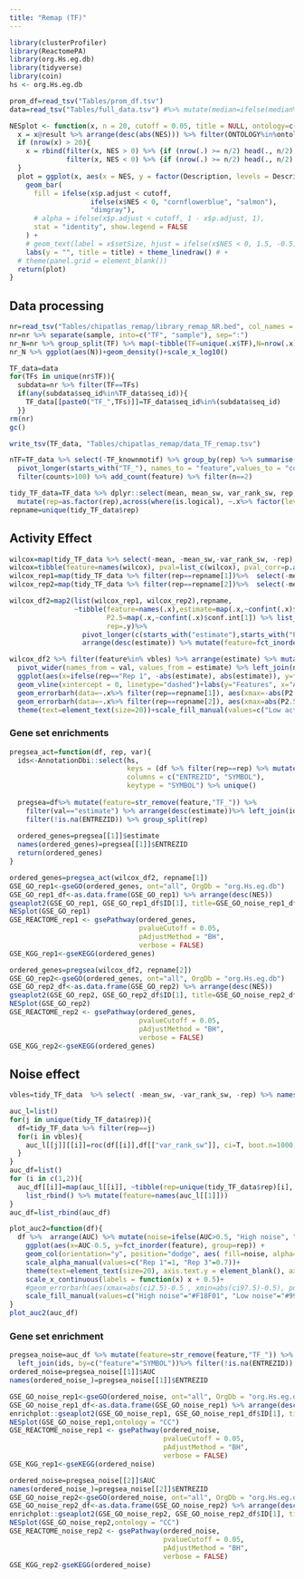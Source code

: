 ```yaml
---
title: "Remap (TF)"
---
```


```r
library(clusterProfiler)
library(ReactomePA)
library(org.Hs.eg.db)
library(tidyverse)
library(coin)
hs <- org.Hs.eg.db

prom_df=read_tsv("Tables/prom_df.tsv")
data=read_tsv("Tables/full_data.tsv") #%>% mutate(median=ifelse(median%in%c(5,6), "5+6", median))
```

```r
NESplot <- function(x, n = 20, cutoff = 0.05, title = NULL, ontology=c("CC","MF","BP")) {
  x = x@result %>% arrange(desc(abs(NES))) %>% filter(ONTOLOGY%in%ontology)
  if (nrow(x) > 20){
    x = rbind(filter(x, NES > 0) %>% {if (nrow(.) >= n/2) head(., n/2) else .},
              filter(x, NES < 0) %>% {if (nrow(.) >= n/2) head(., n/2) else .})
  }
  plot = ggplot(x, aes(x = NES, y = factor(Description, levels = Description[order(NES)]))) +
    geom_bar(
      fill = ifelse(x$p.adjust < cutoff,
                    ifelse(x$NES < 0, "cornflowerblue", "salmon"),
                    "dimgray"),
      # alpha = ifelse(x$p.adjust < cutoff, 1 - x$p.adjust, 1),
      stat = "identity", show.legend = FALSE
    ) +
    # geom_text(label = x$setSize, hjust = ifelse(x$NES < 0, 1.5, -0.5), size = 3) +
    labs(y = "", title = title) + theme_linedraw() # +
  # theme(panel.grid = element_blank())
  return(plot)
}
```

## Data processing

```r
nr=read_tsv("Tables/chipatlas_remap/library_remap_NR.bed", col_names = c("seqnames", "start", "end", "seq_id", "score", "strand", "seqnames_peak", "start_peak",  "end_peak", "sample", "N_tissue", "strand_peak", "thickstart_peak", "thickend_peak", "rgb"))
nr=nr %>% separate(sample, into=c("TF", "sample"), sep=":")
nr_N=nr %>% group_split(TF) %>% map(~tibble(TF=unique(.x$TF),N=nrow(.x))) %>% list_rbind()
nr_N %>% ggplot(aes(N))+geom_density()+scale_x_log10()
```

```r
TF_data=data
for(TFs in unique(nr$TF)){
  subdata=nr %>% filter(TF==TFs)
  if(any(subdata$seq_id%in%TF_data$seq_id)){
    TF_data[[paste0("TF_",TFs)]]=TF_data$seq_id%in%(subdata$seq_id)
  }}
rm(nr)
gc()

write_tsv(TF_data, "Tables/chipatlas_remap/data_TF_remap.tsv")
```

```r
nTF=TF_data %>% select(-TF_knownmotif) %>% group_by(rep) %>% summarise(across(starts_with("TF_"),sum))%>% 
  pivot_longer(starts_with("TF_"), names_to = "feature",values_to = "counts") %>% 
  filter(counts>100) %>% add_count(feature) %>% filter(n==2)

tidy_TF_data=TF_data %>% dplyr::select(mean, mean_sw, var_rank_sw, rep, any_of(unique(nTF$feature))) %>% 
  mutate(rep=as.factor(rep),across(where(is.logical), ~.x%>% factor(level=c("TRUE","FALSE"))))
repname=unique(tidy_TF_data$rep)

```

## Activity Effect

```r
wilcox=map(tidy_TF_data %>% select(-mean, -mean_sw,-var_rank_sw, -rep), ~coin::wilcox_test(formula=mean~.x|rep, data=tidy_TF_data) %>% pvalue())
wilcox=tibble(feature=names(wilcox), pval=list_c(wilcox), pval_corr=p.adjust(pval, "BH", length(wilcox)))
wilcox_rep1=map(tidy_TF_data %>% filter(rep==repname[1])%>%  select(-mean, -mean_sw,-var_rank_sw, -rep), ~coin::wilcox_test(formula=mean~.x, data=tidy_TF_data%>% filter(rep==repname[1]), conf.int=T))
wilcox_rep2=map(tidy_TF_data %>% filter(rep==repname[2])%>%  select(-mean, -mean_sw,-var_rank_sw, -rep), ~coin::wilcox_test(formula=mean~.x, data=tidy_TF_data%>% filter(rep==repname[2]), conf.int=T))

wilcox_df2=map2(list(wilcox_rep1, wilcox_rep2),repname,
                ~tibble(feature=names(.x),estimate=map(.x,~confint(.x)$estimate) %>% list_c(), 
                        P2.5=map(.x,~confint(.x)$conf.int[1]) %>% list_c(),P97.5=map(.x,~confint(.x)$conf.int[2]) %>% list_c() ,
                        rep=.y)%>% 
                  pivot_longer(c(starts_with("estimate"),starts_with("P2.5"), starts_with("P97.5")),names_to = "val", values_to="estimate") %>% 
                  arrange(desc(estimate)) %>% mutate(feature=fct_inorder(feature))) %>% list_rbind() %>% left_join(wilcox)

wilcox_df2 %>% filter(feature%in% vbles) %>% arrange(estimate) %>% mutate(act=ifelse(sign(estimate)==1,"High activity", "Low activity")) %>% 
  pivot_wider(names_from = val, values_from = estimate) %>% left_join(nTF) %>% filter(pval_corr<0.05, sign(P97.5)==sign(P2.5)) %>%  add_count(feature) %>% filter(nn==2) %>% 
  ggplot(aes(x=ifelse(rep=="Rep 1", -abs(estimate), abs(estimate)), y=fct_inorder(feature)))+geom_col(orientation="y", position="identity", aes( fill=act), alpha=0.8)+
  geom_vline(xintercept = 0, linetype="dashed")+labs(y="Features", x="Activity effect", fill="Effect")+xlim(c(-max(abs(wilcox_df2$estimate)),max(abs(wilcox_df2$estimate))))+
  geom_errorbarh(data=~.x%>% filter(rep==repname[1]), aes(xmax=-abs(P2.5) , xmin=-abs(P97.5)), height=0.01, col="#777777",  linewidth=1.5)+
  geom_errorbarh(data=~.x%>% filter(rep==repname[2]), aes(xmax=abs(P2.5) , xmin=abs(P97.5)), height=0.01, col="#777777", linewidth=1.5)+
  theme(text=element_text(size=20))+scale_fill_manual(values=c("Low activity"="#14AFB2", "High activity"="#E0777D"))

```

### Gene set enrichments

```r
pregsea_act=function(df, rep, var){
  ids<-AnnotationDbi::select(hs, 
                             keys = (df %>% filter(rep==rep) %>% mutate(feature=str_remove(feature,"TF_")))$feature,
                             columns = c("ENTREZID", "SYMBOL"),
                             keytype = "SYMBOL") %>% unique()
  
  pregsea=df%>% mutate(feature=str_remove(feature,"TF_")) %>% 
    filter(val=="estimate") %>% arrange(desc(estimate))%>% left_join(ids, by=c("feature"="SYMBOL"))%>% 
    filter(!is.na(ENTREZID)) %>% group_split(rep)
  
  ordered_genes=pregsea[[1]]$estimate
  names(ordered_genes)=pregsea[[1]]$ENTREZID
  return(ordered_genes)
}
```

```r
ordered_genes=pregsea_act(wilcox_df2, repname[1])
GSE_GO_rep1<-gseGO(ordered_genes, ont="all", OrgDb = "org.Hs.eg.db")
GSE_GO_rep1_df<-as.data.frame(GSE_GO_rep1) %>% arrange(desc(NES))
gseaplot2(GSE_GO_rep1, GSE_GO_rep1_df$ID[1], title=GSE_GO_noise_rep1_df$Description[1])
NESplot(GSE_GO_rep1)
GSE_REACTOME_rep1 <- gsePathway(ordered_genes, 
                                pvalueCutoff = 0.05,
                                pAdjustMethod = "BH", 
                                verbose = FALSE)
GSE_KGG_rep1<-gseKEGG(ordered_genes)
```

```r
ordered_genes=pregsea(wilcox_df2, repname[2])
GSE_GO_rep2<-gseGO(ordered_genes, ont="all", OrgDb = "org.Hs.eg.db")
GSE_GO_rep2_df<-as.data.frame(GSE_GO_rep2) %>% arrange(desc(NES))
gseaplot2(GSE_GO_rep2, GSE_GO_rep2_df$ID[1], title=GSE_GO_noise_rep2_df$Description[1])
NESplot(GSE_GO_rep2)
GSE_REACTOME_rep2 <- gsePathway(ordered_genes, 
                                pvalueCutoff = 0.05,
                                pAdjustMethod = "BH", 
                                verbose = FALSE)
GSE_KGG_rep2<-gseKEGG(ordered_genes)
```

## Noise effect

```r
vbles=tidy_TF_data  %>% select( -mean_sw, -var_rank_sw, -rep) %>% names()

auc_l=list()
for(j in unique(tidy_TF_data$rep)){
  df=tidy_TF_data %>% filter(rep==j)
  for(i in vbles){
    auc_l[[j]][[i]]=roc(df[[i]],df[["var_rank_sw"]], ci=T, boot.n=1000, direction=">")
  }
}
auc_df=list()
for (i in c(1,2)){
  auc_df[[i]]=map(auc_l[[i]], ~tibble(rep=unique(tidy_TF_data$rep)[i], ci2.5=(.x$ci %>% as.numeric)[1], ci97.5=(.x$ci %>% as.numeric)[3], AUC=(.x$ci %>% as.numeric)[2])) %>% 
    list_rbind() %>% mutate(feature=names(auc_l[[1]]))
}
auc_df=list_rbind(auc_df)

plot_auc2=function(df){
  df %>%  arrange(AUC) %>% mutate(noise=ifelse(AUC>0.5, "High noise", "Low noise")) %>% filter((ci2.5>0.5&ci97.5>0.5)|(ci2.5<0.5&ci97.5<0.5)) %>% add_count(feature) %>% filter(n==2) %>% 
    ggplot(aes(x=AUC-0.5, y=fct_inorder(feature), group=rep)) +
    geom_col(orientation="y", position="dodge", aes( fill=noise, alpha=rep))+
    scale_alpha_manual(values=c("Rep 1"=1, "Rep 3"=0.7))+
    theme(text=element_text(size=20), axis.text.y = element_blank(), axis.ticks.y = element_blank(), panel.grid = element_blank())+labs(fill="Effect", x="AUC (Noise effect)", y="Features", alpha="")+
    scale_x_continuous(labels = function(x) x + 0.5)+
    #geom_errorbarh(aes(xmax=abs(ci2.5)-0.5 , xmin=abs(ci97.5)-0.5), position=position_dodge(1), height=0.05, col="#777777",  linewidth=0.5)+
    scale_fill_manual(values=c("High noise"="#F18F01", "Low noise"="#99C24D"))
}
plot_auc2(auc_df)
```

### Gene set enrichment

```r
pregsea_noise=auc_df %>% mutate(feature=str_remove(feature,"TF_")) %>% arrange(desc(AUC))%>% 
  left_join(ids, by=c("feature"="SYMBOL"))%>% filter(!is.na(ENTREZID)) %>% group_split(rep)
ordered_noise=pregsea_noise[[1]]$AUC
names(ordered_noise_)=pregsea_noise[[1]]$ENTREZID

```

```r
GSE_GO_noise_rep1<-gseGO(ordered_noise, ont="all", OrgDb = "org.Hs.eg.db")
GSE_GO_noise_rep1_df<-as.data.frame(GSE_GO_noise_rep1) %>% arrange(desc(NES))
enrichplot::gseaplot2(GSE_GO_noise_rep1, GSE_GO_noise_rep1_df$ID[1], title=GSE_GO_noise_rep1_df$Description[1])
NESplot(GSE_GO_noise_rep1,ontology = "CC")
GSE_REACTOME_noise_rep1 <- gsePathway(ordered_noise, 
                                      pvalueCutoff = 0.05,
                                      pAdjustMethod = "BH", 
                                      verbose = FALSE)
GSE_KGG_rep1<-gseKEGG(ordered_noise)
```

```r
ordered_noise=pregsea_noise[[2]]$AUC
names(ordered_noise_)=pregsea_noise[[2]]$ENTREZID
GSE_GO_noise_rep2<-gseGO(ordered_noise, ont="all", OrgDb = "org.Hs.eg.db")
GSE_GO_noise_rep2_df<-as.data.frame(GSE_GO_noise_rep2) %>% arrange(desc(NES))
enrichplot::gseaplot2(GSE_GO_noise_rep2, GSE_GO_noise_rep2_df$ID[1], title=GSE_GO_noise_rep2_df$Description[1])
NESplot(GSE_GO_noise_rep2,ontology = "CC")
GSE_REACTOME_noise_rep2 <- gsePathway(ordered_noise, 
                                      pvalueCutoff = 0.05,
                                      pAdjustMethod = "BH", 
                                      verbose = FALSE)
GSE_KGG_rep2-gseKEGG(ordered_noise)
```
